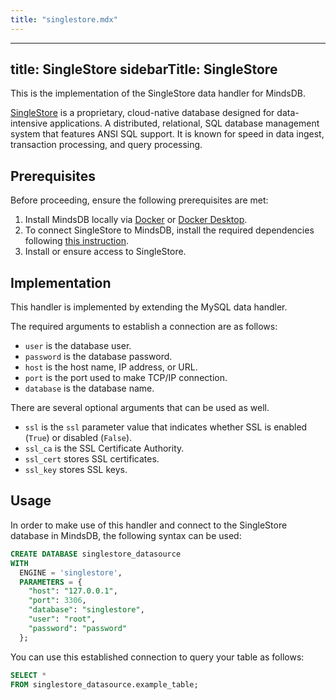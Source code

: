 ```yaml
---
title: "singlestore.mdx"
---
```


---
title: SingleStore
sidebarTitle: SingleStore
---

This is the implementation of the SingleStore data handler for MindsDB.

[SingleStore](https://www.singlestore.com/) is a proprietary, cloud-native database designed for data-intensive applications. A distributed, relational, SQL database management system that features ANSI SQL support. It is known for speed in data ingest, transaction processing, and query processing.

## Prerequisites

Before proceeding, ensure the following prerequisites are met:

1. Install MindsDB locally via [Docker](/setup/self-hosted/docker) or [Docker Desktop](/setup/self-hosted/docker-desktop).
2. To connect SingleStore to MindsDB, install the required dependencies following [this instruction](/setup/self-hosted/docker#install-dependencies).
3. Install or ensure access to SingleStore.

## Implementation

This handler is implemented by extending the MySQL data handler.

The required arguments to establish a connection are as follows:

* `user` is the database user.
* `password` is the database password.
* `host` is the host name, IP address, or URL.
* `port` is the port used to make TCP/IP connection.
* `database` is the database name.

There are several optional arguments that can be used as well.

* `ssl` is the `ssl` parameter value that indicates whether SSL is enabled (`True`) or disabled (`False`).
* `ssl_ca` is the SSL Certificate Authority.
* `ssl_cert` stores SSL certificates.
* `ssl_key` stores SSL keys.

## Usage

In order to make use of this handler and connect to the SingleStore database in MindsDB, the following syntax can be used:

```sql
CREATE DATABASE singlestore_datasource
WITH
  ENGINE = 'singlestore',
  PARAMETERS = {
    "host": "127.0.0.1",
    "port": 3306,
    "database": "singlestore",
    "user": "root",
    "password": "password"
  };
```

You can use this established connection to query your table as follows:

```sql
SELECT *
FROM singlestore_datasource.example_table;
```
